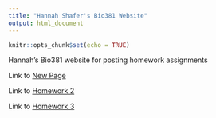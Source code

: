 ```yaml
---
title: "Hannah Shafer's Bio381 Website"
output: html_document
---
```


```r
knitr::opts_chunk$set(echo = TRUE)
```

Hannah's Bio381 website for posting homework assignments

Link to [New Page](newpage.html)

Link to [Homework 2](Homework_02.html)

Link to [Homework 3](Homework_03.html)